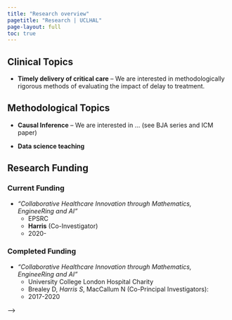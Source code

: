 ```yaml
---
title: "Research overview"
pagetitle: "Research | UCLHAL"
page-layout: full
toc: true
---
```


## Clinical Topics


- **Timely delivery of critical care** – We are interested in methodologically rigorous methods of evaluating the impact of delay to treatment.

## Methodological Topics

- **Causal Inference** – We are interested in ... (see BJA series and ICM paper)

- **Data science teaching** 



## Research Funding

### Current Funding

- *"Collaborative Healthcare Innovation through Mathematics, EngineeRing and AI"*
    - EPSRC
    - **Harris** (Co-Investigator)
    - 2020-


### Completed Funding

- *"Collaborative Healthcare Innovation through Mathematics, EngineeRing and AI"*
    - University College London Hospital Charity
    - Brealey D, *Harris S*, MacCallum N (Co-Principal Investigators): 
    - 2017-2020
    
<!-- ### Pending Funding -->

 -->